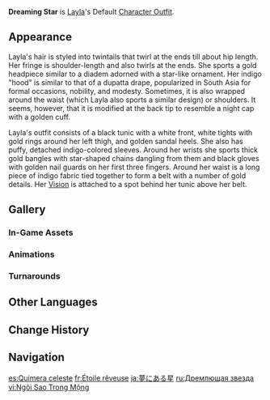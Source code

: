 {{Outfit Infobox
|id           = 207400
|image        = <gallery>
Character Layla Full Wish.png|Wish
Character Layla Game.png|In-Game
</gallery>
|character    = Layla
|type         = Default
|description  = Layla's outfit. In the depths of quiet nights, the stars that dot the sky wrap her like a cloak, guiding her into sweet dreams - well, or so she dearly wishes might happen.
|obtain       = Unlocked upon obtaining character
}}
'''Dreaming Star''' is [[Layla]]'s Default [[Character Outfit]].

==Appearance==
<!-- Keep appearance section short and concise. Limit to 1-2 paragraphs (preferably 1 paragraph) with 3-4 sentences each. -->
Layla's hair is styled into twintails that twirl at the ends till about hip length. Her fringe is shoulder-length and also twirls at the ends. She sports a gold headpiece similar to a diadem adorned with a star-like ornament. Her indigo "hood" is similar to that of a dupatta drape, popularized in South Asia for formal occasions, nobility, and modesty. Sometimes, it is also wrapped around the waist (which Layla also sports a similar design) or shoulders. It seems, however, that it is modified at the back tip to resemble a night cap with a golden cuff.

Layla's outfit consists of a black tunic with a white front, white tights with gold rings around her left thigh, and golden sandal heels. She also has puffy, detached indigo-colored sleeves. Around her wrists she sports thick gold bangles with star-shaped chains dangling from them and black gloves with golden nail guards on her first three fingers. Around her waist is a long piece of indigo fabric tied together to form a belt with a number of gold details. Her {{Cryo}} [[Vision]] is attached to a spot behind her tunic above her belt.

==Gallery==
===In-Game Assets===
{{Assets/Outfit|Dreaming Star|nomain=1}}

===Animations===
{{Preview/CharacterAnimations|Layla|nocaption=1}}

===Turnarounds===
{{Turnarounds}}

==Other Languages==
{{Other Languages
|en      = Dreaming Star
|zhs     = 梦里星
|zhs_rm  = Mènglǐ-xīng
|zht     = 夢裡星
|zht_rm  = Mènglǐ-xīng
|zh_tl   = Star Within a Dream
|ja      = 夢にある星
|ja_rm   = Yume ni Aru Hoshi
|ja_tl   = Star Within a Dream
|ko      = 꿈 속의 별
|ko_rm   = Kkum Sok-ui Byeol
|ko_tl   = Star in the Dream
|es      = Quimera celeste
|es_tl   = Celestial Chimera
|fr      = Étoile rêveuse
|fr_tl   = Dreaming Star
|ru      = Дремлющая звезда
|ru_tl   = Dozing Star
|th      = ดาราในห้วงฝัน
|th_rm   = 
|th_tl   = 
|vi      = Ngôi Sao Trong Mộng
|vi_tl   = Star in the Dream
|de      = Träumender Stern
|de_tl   = Dreaming Star
|id      = Impian Bintang
|id_tl   = Star's Dream
|pt      = Estrela Sonhadora
|pt_tl   = Dreaming Star
|tr      = Rüyadaki Yıldız
|tr_tl   = Dreaming Star
|it      = Stella sognante
|it_tl   = Dreaming Star
}}

==Change History==
{{Change History|3.2}}

==Navigation==
{{Dressing Room Navbox|type=outfit}}

[[es:Quimera celeste]]
[[fr:Étoile rêveuse]]
[[ja:夢にある星]]
[[ru:Дремлющая звезда]]
[[vi:Ngôi Sao Trong Mộng]]